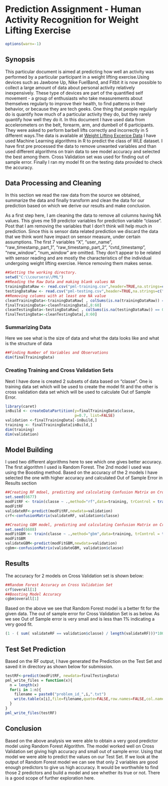 Prediction Assignment - Human Activity Recognition for Weight Lifting Exercise
========================================================
```r
options(warn=-1)
```

## Synopsis
This particular document is aimed at predicting how well an activity was performed by a particular participant in a weight lifting exercise.Using devices such as Jawbone Up, Nike FuelBand, and Fitbit it is now possible to collect a large amount of data about personal activity relatively inexpensively. These type of devices are part of the quantified self movement - a group of enthusiasts who take measurements about themselves regularly to improve their health, to find patterns in their behavior, or because they are tech geeks. One thing that people regularly do is quantify how much of a particular activity they do, but they rarely quantify how well they do it. In this document I have used data from accelerometers on the belt, forearm, arm, and dumbell of 6 participants. They were asked to perform barbell lifts correctly and incorrectly in 5 different ways.The data is available at 
[Weight Lifting Excerice Data](http://groupware.les.inf.puc-rio.br/work.jsf?p1=11201)
I have used Machine Learning algorithms in R to predict the class of WLE dataset. I have first pre processed the data to remove unwanted variables and than used different algorithms on train data to see model accuracy and selected the best among them. Cross Validation set was used for finding out of sample error. Finally I ran my model fit on the testing data provided to check the accuracy.

## Data Processing and Cleaning

In this section we read the raw data from the source we obtained, summarize the data and finally transform and clean the data for our prediction based on which we derive our results and make conclusion.

As a first step here, I am cleaning the data to remove all columns having NA values. This gives me 59 predictor variables for prediction variable "classe". Post that I am removing the variables that I don't think will help much in prediction. Since this is sensor data related prediction we discard the data that we think wont have impact on sensor measure, under certain assumptions. The first 7 variables "X", "user_name", "raw_timestamp_part_1", "raw_timestamp_part_2", "cvtd_timestamp", "new_window", "num_window" are omitted. They don't appear to be related with sensor reading and are mostly the characteristics of the individual undergoing weight lifting exercise. Hence removing them makes sense.

```r
##Setting the working directory. 
setwd("C:\\coursera\\PML")
##Reading the Raw Data and making blank values NA
trainingDataRaw <- read.csv("pml-training.csv",header=TRUE,na.strings=c("NA",""))
testingDataRaw <- read.csv("pml-testing.csv",header=TRUE,na.strings=c("NA",""))
##Removing columns with at least one NA value
cleanTrainingData<-trainingDataRaw[ , colSums(is.na(trainingDataRaw)) == 0]
finalTrainingData<-cleanTrainingData[,8:60]
cleanTestingData<-testingDataRaw[ , colSums(is.na(testingDataRaw)) == 0]
finalTestingData<-cleanTestingData[,8:60]
```
### Summarizing Data
Here we see what is the size of data and what the data looks like and what is the structure of data
```r
##Finding Number of Variables and Observations
dim(finalTrainingData)
```
### Creating Training and Cross Validation Sets
 
Next I have done is created 2 subsets of data based on "classe". One is training data set which will be used to create the model fit and the other is cross validation data set which will be used to calculate Out of Sample Error.

```r
library(caret)
inBuild <- createDataPartition(y=finalTrainingData$classe,
                               p=0.7, list=FALSE)
validation <-finalTrainingData[-inBuild,]
training <- finalTrainingData[inBuild,]
dim(training)
dim(validation)
```
## Model Building

I used two different algorithms here to see which one gives better accuracy. The first algorithm I used is Random Forest. The 2nd model I used was using the Boosting method.
Based on the accuracy of the 2 models I have selected the one with higher accuracy and calculated Out of Sample Error in Results section

```r
##Creating RF mdoel, predicting and calculating Confusion Matrix on Cross Validaton Set
set.seed(6677)
modFitRF <- train(classe ~ .,method="rf",data=training, trControl = trainControl(method = "cv", number = 4))
modFitRF
validateRF<-predict(modFitRF,newdata=validation)
crf<-confusionMatrix(validateRF, validation$classe)

##Creating GBM model, predicting and calculating Confusion Matrix on Cross Validaton Set
set.seed(6688)
modFitGBM <- train(classe ~ .,method="gbm",data=training, trControl = trainControl(method = "cv", number = 4), verbose=FALSE)
modFitGBM
validateGBM<-predict(modFitGBM,newdata=validation)
cgbm<-confusionMatrix(validateGBM, validation$classe)
```

## Results

The accuracy for 2 models on Cross Validation set is shown below:
```r
##Random Forest Accuracy on Cross Validation Set
crf$overall[1]
##Boosting Model Accuracy
cgbm$overall[1]
```

Based on the above we see that Random Forest model is a better fit for the given data.
The out of sample error for Cross Validation Set is as below. As we see Out of Sample error is very small and is less than 1% indicating a very good fit.
```r
(1 - ( sum( validateRF == validation$classe) / length(validateRF)))*100
```

## Test Set Prediction

Based on the RF output, I have generated the Prediction on the Test Set and saved it in directory as shown below for submission.
```r
testRF<-predict(modFitRF, newdata=finalTestingData)
pml_write_files = function(x){
  n = length(x)
  for(i in 1:n){
    filename = paste0("problem_id_",i,".txt")
    write.table(x[i],file=filename,quote=FALSE,row.names=FALSE,col.names=FALSE)
  }
}
pml_write_files(testRF)
```

## Conclusion

Based on the above analysis we were able to obtain a very good predictor model using Random Forest Algorithm. The model worked well on Cross Validation set giving high accuracy and small out of sample error.
Using that model we were able to predict the values on our Test Set.
If we look at the output of Random Forest model we can see that only 2 variables are good enough predictors to give us high accuracy. It would be worthwhile to find those 2 predictors and build a model and see whether its true or not. There is a good scope of further exploration here.